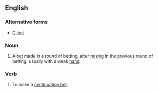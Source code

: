 ==English==

===Alternative forms===
* [[C-bet]] {{qualifier|slang}}

===Noun===
{{en-noun|sg=[[continuation]] [[bet]]}}

# {{poker}} A [[bet]] made in a round of betting, after [[raise#Verb|raising]] in the previous round of betting, usually with a weak [[hand#Noun|hand]].

===Verb===
{{en-verb|inf=to [[continuation]] [[bet]]|continuation bets|continuation betting|continuation bet}}

# {{poker}} To make a [[#Noun|continuation bet]].